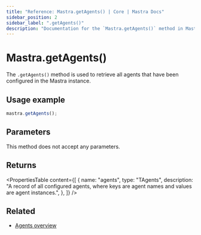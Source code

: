 ```yaml
---
title: "Reference: Mastra.getAgents() | Core | Mastra Docs"
sidebar_position: 2
sidebar_label: ".getAgents()"
description: "Documentation for the `Mastra.getAgents()` method in Mastra, which retrieves all configured agents."
---
```


# Mastra.getAgents()

The `.getAgents()` method is used to retrieve all agents that have been configured in the Mastra instance.

## Usage example

```typescript copy
mastra.getAgents();
```

## Parameters

This method does not accept any parameters.

## Returns

<PropertiesTable
  content={[
    {
      name: "agents",
      type: "TAgents",
      description: "A record of all configured agents, where keys are agent names and values are agent instances.",
    },
  ]}
/>

## Related

- [Agents overview](/docs/agents/overview)
